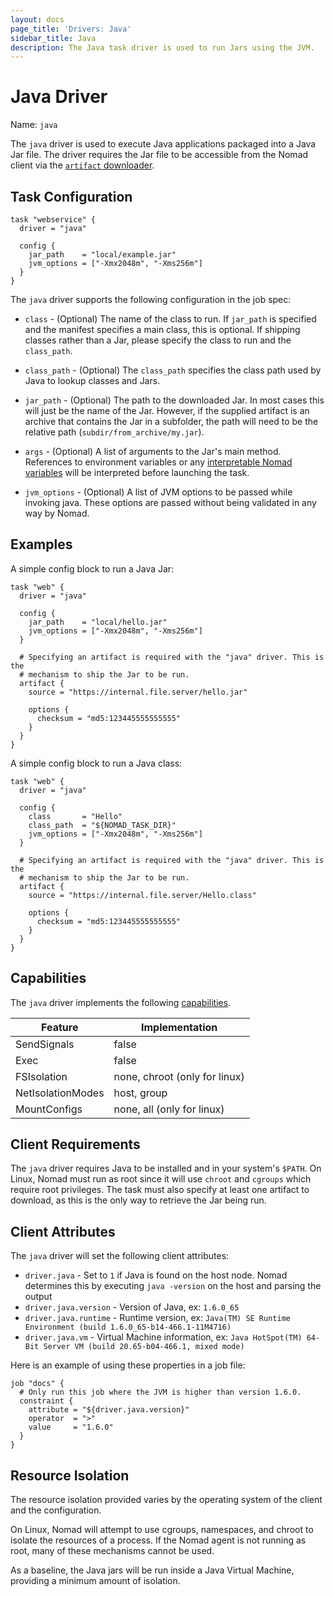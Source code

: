 ```yaml
---
layout: docs
page_title: 'Drivers: Java'
sidebar_title: Java
description: The Java task driver is used to run Jars using the JVM.
---
```


# Java Driver

Name: `java`

The `java` driver is used to execute Java applications packaged into a Java Jar
file. The driver requires the Jar file to be accessible from the Nomad
client via the [`artifact` downloader](/docs/job-specification/artifact).

## Task Configuration

```hcl
task "webservice" {
  driver = "java"

  config {
    jar_path    = "local/example.jar"
    jvm_options = ["-Xmx2048m", "-Xms256m"]
  }
}
```

The `java` driver supports the following configuration in the job spec:

- `class` - (Optional) The name of the class to run. If `jar_path` is specified
  and the manifest specifies a main class, this is optional. If shipping classes
  rather than a Jar, please specify the class to run and the `class_path`.

- `class_path` - (Optional) The `class_path` specifies the class path used by
  Java to lookup classes and Jars.

- `jar_path` - (Optional) The path to the downloaded Jar. In most cases this will just be
  the name of the Jar. However, if the supplied artifact is an archive that
  contains the Jar in a subfolder, the path will need to be the relative path
  (`subdir/from_archive/my.jar`).

- `args` - (Optional) A list of arguments to the Jar's main method. References
  to environment variables or any [interpretable Nomad
  variables](/docs/runtime/interpolation) will be interpreted before
  launching the task.

- `jvm_options` - (Optional) A list of JVM options to be passed while invoking
  java. These options are passed without being validated in any way by Nomad.

## Examples

A simple config block to run a Java Jar:

```hcl
task "web" {
  driver = "java"

  config {
    jar_path    = "local/hello.jar"
    jvm_options = ["-Xmx2048m", "-Xms256m"]
  }

  # Specifying an artifact is required with the "java" driver. This is the
  # mechanism to ship the Jar to be run.
  artifact {
    source = "https://internal.file.server/hello.jar"

    options {
      checksum = "md5:123445555555555"
    }
  }
}
```

A simple config block to run a Java class:

```hcl
task "web" {
  driver = "java"

  config {
    class       = "Hello"
    class_path  = "${NOMAD_TASK_DIR}"
    jvm_options = ["-Xmx2048m", "-Xms256m"]
  }

  # Specifying an artifact is required with the "java" driver. This is the
  # mechanism to ship the Jar to be run.
  artifact {
    source = "https://internal.file.server/Hello.class"

    options {
      checksum = "md5:123445555555555"
    }
  }
}
```

## Capabilities

The `java` driver implements the following [capabilities](/docs/internals/plugins/task-drivers#capabilities-capabilities-error).

| Feature | Implementation |
| --- | --- |
| SendSignals | false |
| Exec | false |
| FSIsolation | none, chroot (only for linux)  |
| NetIsolationModes | host, group |
| MountConfigs | none, all (only for linux) |

## Client Requirements

The `java` driver requires Java to be installed and in your system's `$PATH`. On
Linux, Nomad must run as root since it will use `chroot` and `cgroups` which
require root privileges. The task must also specify at least one artifact to
download, as this is the only way to retrieve the Jar being run.

## Client Attributes

The `java` driver will set the following client attributes:

- `driver.java` - Set to `1` if Java is found on the host node. Nomad determines
  this by executing `java -version` on the host and parsing the output
- `driver.java.version` - Version of Java, ex: `1.6.0_65`
- `driver.java.runtime` - Runtime version, ex: `Java(TM) SE Runtime Environment (build 1.6.0_65-b14-466.1-11M4716)`
- `driver.java.vm` - Virtual Machine information, ex: `Java HotSpot(TM) 64-Bit Server VM (build 20.65-b04-466.1, mixed mode)`

Here is an example of using these properties in a job file:

```hcl
job "docs" {
  # Only run this job where the JVM is higher than version 1.6.0.
  constraint {
    attribute = "${driver.java.version}"
    operator  = ">"
    value     = "1.6.0"
  }
}
```

## Resource Isolation

The resource isolation provided varies by the operating system of
the client and the configuration.

On Linux, Nomad will attempt to use cgroups, namespaces, and chroot
to isolate the resources of a process. If the Nomad agent is not
running as root, many of these mechanisms cannot be used.

As a baseline, the Java jars will be run inside a Java Virtual Machine,
providing a minimum amount of isolation.
